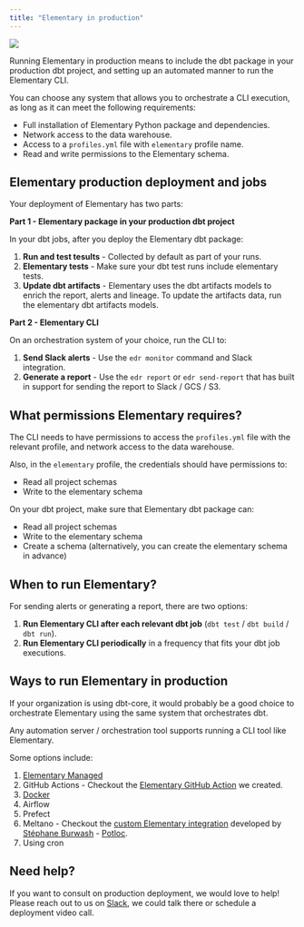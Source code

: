 ```yaml
---
title: "Elementary in production"
---
```



<a href="mailto:team@elementary-data.com?subject=Tell me about Elementary Managed!&body=I'm interested in learning more about the Elementary Managed private beta. Please send me further details.">
    <img src="/pics/elementary-managed-beta.png"/>
</a>

Running Elementary in production means to include the dbt package in your production dbt project, 
and setting up an automated manner to run the Elementary CLI.

You can choose any system that allows you to orchestrate a CLI execution, as long as it can meet the following requirements:
- Full installation of Elementary Python package and dependencies. 
- Network access to the data warehouse.
- Access to a `profiles.yml` file with `elementary` profile name.
- Read and write permissions to the Elementary schema.  

## Elementary production deployment and jobs 

Your deployment of Elementary has two parts:

**Part 1 - Elementary package in your production dbt project**

In your dbt jobs, after you deploy the Elementary dbt package: 
1. **Run and test tesults** - Collected by default as part of your runs.
2. **Elementary tests** - Make sure your dbt test runs include elementary tests. 
3. **Update dbt artifacts** - Elementary uses the dbt artifacts models to enrich the report, alerts and lineage. To update the artifacts data, run the elementary dbt artifacts models. 


**Part 2 - Elementary CLI**

On an orchestration system of your choice, run the CLI to:
1. **Send Slack alerts** - Use the `edr monitor` command and Slack integration.
2. **Generate a report** - Use the `edr report` or `edr send-report` that has built in support for sending the report to Slack / GCS / S3.


## What permissions Elementary requires?

The CLI needs to have permissions to access the `profiles.yml` file with the relevant profile, 
and network access to the data warehouse. 

Also, in the `elementary` profile, the credentials should have permissions to:
- Read all project schemas 
- Write to the elementary schema

On your dbt project, make sure that Elementary dbt package can: 
- Read all project schemas
- Write to the elementary schema
- Create a schema (alternatively, you can create the elementary schema in advance)

<Schema />

## When to run Elementary?

For sending alerts or generating a report, there are two options:

1. **Run Elementary CLI after each relevant dbt job** (`dbt test` / `dbt build` / `dbt run`).
2. **Run Elementary CLI periodically** in a frequency that fits your dbt job executions.

## Ways to run Elementary in production

If your organization is using dbt-core, it would probably be a good choice to orchestrate Elementary using the same system that orchestrates dbt.

Any automation server / orchestration tool supports running a CLI tool like Elementary.

Some options include: 

1. <a href="mailto:team@elementary-data.com?subject=Tell me about Elementary Managed!&body=I'm interested in learning more about the Elementary Managed private beta. Please send me further details.">Elementary Managed</a>
2. GitHub Actions - Checkout the [Elementary GitHub Action](https://github.com/elementary-data/run-elementary-action) we created.
3. [Docker](https://github.com/elementary-data/elementary/pkgs/container/elementary)
4. Airflow
5. Prefect
6. Meltano - Checkout the [custom Elementary integration](https://hub.meltano.com/utilities/elementary) developed by [Stéphane Burwash](https://github.com/SBurwash) - [Potloc](https://www.potloc.com/). 
7. Using cron

## Need help?

If you want to consult on production deployment, we would love to help!  
Please reach out to us on [Slack](https://join.slack.com/t/elementary-community/shared_invite/zt-uehfrq2f-zXeVTtXrjYRbdE_V6xq4Rg), we could talk there or schedule a deployment video call. 

